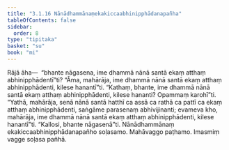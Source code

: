 ```yaml
---
title: "3.1.16 Nānādhammānaṃekakiccaabhinipphādanapañha"
tableOfContents: false
sidebar:
  order: 8
type: "tipitaka"
basket: "su"
book: "mi"
---
```



<DynamicBreadcrumb />

<Division number="39" book="mi" bookNo="28">

<Paragraph number="172" book="mi">
Rājā āha—  “bhante nāgasena, ime dhammā nānā santā ekaṃ atthaṃ abhinipphādentī”ti? “Āma, mahārāja, ime dhammā nānā santā ekaṃ atthaṃ abhinipphādenti, kilese hanantī”ti.
</Paragraph>

<Paragraph number="173" book="mi">
“Kathaṃ, bhante, ime dhammā nānā santā ekaṃ atthaṃ abhinipphādenti, kilese hananti? Opammaṃ karohī”ti. “Yathā, mahārāja, senā nānā santā hatthī ca assā ca rathā ca pattī ca ekaṃ atthaṃ abhinipphādenti, saṅgāme parasenaṃ abhivijinanti; evameva kho, mahārāja, ime dhammā nānā santā ekaṃ atthaṃ abhinipphādenti, kilese hanantī”ti.
</Paragraph>

<Paragraph number="174" book="mi">
“Kallosi, bhante nāgasenā”ti.

</Paragraph>
</Division>

<Paragraph number="175" type="center" book="mi">
Nānādhammānaṃ ekakiccaabhinipphādanapañho soḷasamo.



</Paragraph>

<Paragraph number="176" type="center" book="mi">
Mahāvaggo paṭhamo.



</Paragraph>

<Paragraph number="177" type="center" book="mi">
Imasmiṃ vagge soḷasa pañhā.
</Paragraph>